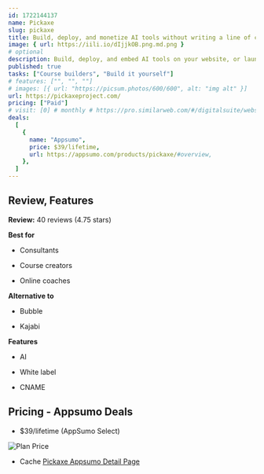```yaml
---
id: 1722144137
name: Pickaxe
slug: pickaxe
title: Build, deploy, and monetize AI tools without writing a line of code
image: { url: https://iili.io/dIjjkOB.png.md.png }
# optional
description: Build, deploy, and embed AI tools on your website, or launch them as web appsMonetize your AI tools with flexible subscription options and the Stripe integration
published: true
tasks: ["Course builders", "Build it yourself"]
# features: ["", "", ""]
# images: [{ url: "https://picsum.photos/600/600", alt: "img alt" }]
url: https://pickaxeproject.com/
pricing: ["Paid"]
# visit: [0] # monthly # https://pro.similarweb.com/#/digitalsuite/websiteanalysis/home
deals:
  [
    {
      name: "Appsumo",
      price: $39/lifetime,
      url: https://appsumo.com/products/pickaxe/#overview,
    },
  ]
---
```


## Review, Features

**Review:** 40 reviews (4.75 stars)

**Best for**

- Consultants

- Course creators

- Online coaches

**Alternative to**

- Bubble

- Kajabi

**Features**

- AI

- White label

- CNAME

## Pricing - Appsumo Deals

- $39/lifetime (AppSumo Select)

<Img src="https://iili.io/dIwlnov.png" alt="Plan Price" />

- Cache [Pickaxe Appsumo Detail Page](https://iili.io/dIwl5Rn.png)